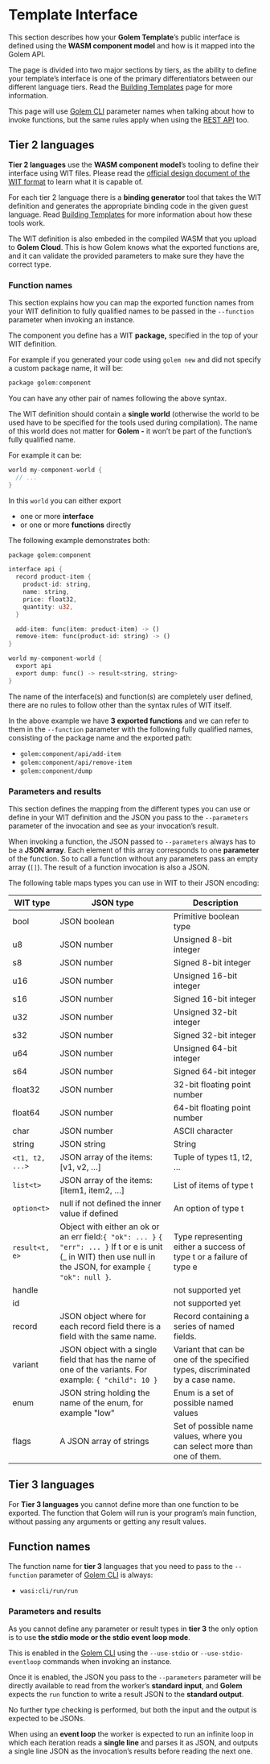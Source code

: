 # Template Interface

This section describes how your **Golem Template**’s public interface is defined using the **WASM component model** and how is it mapped into the Golem API.

The page is divided into two major sections by tiers, as the ability to define your template’s interface is one of the primary differentiators between our different language tiers. Read the [Building Templates](https://www.notion.so/Building-Templates-03501aa5572b4129aa0a9e9fe9f5d3fc?pvs=21) page for more information.

This page will use [Golem CLI](https://www.notion.so/Golem-CLI-1aa11fd41dcf4c878b465c15ca815d61?pvs=21)  parameter names when talking about how to invoke functions, but the same rules apply when using the [REST API](https://www.notion.so/REST-API-fc0b5887cca54261b6b773711f6f23b0?pvs=21) too.

## Tier 2 languages

**Tier 2 languages** use the **WASM component model**’s tooling to define their interface using WIT files. Please read the [official design document of the WIT format](https://github.com/WebAssembly/component-model/blob/main/design/mvp/WIT.md) to learn what it is capable of.

For each tier 2 language there is a **binding generator** tool that takes the WIT definition and generates the appropriate binding code in the given guest language. Read [Building Templates](https://www.notion.so/Building-Templates-03501aa5572b4129aa0a9e9fe9f5d3fc?pvs=21) for more information about how these tools work.

The WIT definition is also embeded in the compiled WASM that you upload to **Golem Cloud**. This is how Golem knows what the exported functions are, and it can validate the provided parameters to make sure they have the correct type.

### Function names

This section explains how you can map the exported function names from your WIT definition to fully qualified names to be passed in the `--function` parameter when invoking an instance.

The component you define has a WIT **package,** specified in the top of your WIT definition.

For example if you generated your code using `golem new` and did not specify a custom package name, it will be:

```rust
package golem:component
```

You can have any other pair of names following the above syntax.

The WIT definition should contain a **single world** (otherwise the world to be used have to be specified for the tools used during compilation). The name of this world does not matter for **Golem -** it won’t be part of the function’s fully qualified name.

For example it can be:

```rust
world my-component-world {
  // ...
}
```

In this `world` you can either export 

- one or more **interface**
- or one or more **functions** directly

The following example demonstrates both:

```rust
package golem:component

interface api {
  record product-item {
    product-id: string,
    name: string,
    price: float32,
    quantity: u32,
  }

  add-item: func(item: product-item) -> ()
  remove-item: func(product-id: string) -> ()
}

world my-component-world {
  export api
  export dump: func() -> result<string, string>
}
```

The name of the interface(s) and function(s) are completely user defined, there are no rules to follow other than the syntax rules of WIT itself.

In the above example we have **3 exported functions** and we can refer to them in the `--function` parameter with the following fully qualified names, consisting of the package name and the exported path:

- `golem:component/api/add-item`
- `golem:component/api/remove-item`
- `golem:component/dump`

### Parameters and results

This section defines the mapping from the different types you can use or define in your WIT definition and the JSON you pass to the `--parameters` parameter of the invocation and see as your invocation’s result.

When invoking a function, the JSON passed to `--parameters` always has to be a **JSON array**. Each element of this array corresponds to one **parameter** of the function. So to call a function without any parameters pass an empty array (`[]`). The result of a function invocation is also a JSON.

The following table maps types you can use in WIT to their JSON encoding:

| WIT type | JSON type | Description |
| --- | --- | --- |
| bool | JSON boolean | Primitive boolean type |
| u8 | JSON number | Unsigned 8-bit integer |
| s8 | JSON number | Signed 8-bit integer |
| u16 | JSON number | Unsigned 16-bit integer |
| s16 | JSON number | Signed 16-bit integer |
| u32 | JSON number | Unsigned 32-bit integer |
| s32 | JSON number | Signed 32-bit integer |
| u64 | JSON number | Unsigned 64-bit integer |
| s64 | JSON number | Signed 64-bit integer |
| float32 | JSON number | 32-bit floating point number |
| float64 | JSON number | 64-bit floating point number |
| char | JSON number | ASCII character |
| string | JSON string | String |
| `<t1, t2, ...>` | JSON array of the items: [v1, v2, …] | Tuple of types t1, t2, … |
| `list<t>` | JSON array of the items: [item1, item2, …] | List of items of type t |
| `option<t>` | null if not defined the inner value if defined | An option of type t |
| `result<t, e>` | Object with either an ok or an err field:`{ "ok": ... }` `{ "err": ... }`  If t or e is unit (_ in WIT) then use null in the JSON, for example `{ "ok": null }`. | Type representing either a success of type t or a failure of type e |
| handle |  | not supported yet |
| id |  | not supported yet |
| record | JSON object where for each record field there is a field with the same name. | Record containing a series of named fields. |
| variant | JSON object with a single field that has the name of one of the variants. For example: `{ "child": 10 }` | Variant that can be one of the specified types, discriminated by a case name. |
| enum | JSON string holding the name of the enum, for example "low" | Enum is a set of possible named values |
| flags | A JSON array of strings | Set of possible name values, where you can select more than one of them. |


## Tier 3 languages

For **Tier 3 languages** you cannot define more than one function to be exported. The function that Golem will run is your program’s main function, without passing any arguments or getting any result values.

## Function names

The function name for **tier 3** languages that you need to pass to the `--function` parameter of [Golem CLI](https://www.notion.so/Golem-CLI-1aa11fd41dcf4c878b465c15ca815d61?pvs=21) is always:

- `wasi:cli/run/run`

### Parameters and results

As you cannot define any parameter or result types in **tier 3** the only option is to use **the stdio mode or the stdio event loop mode**. 

This is enabled in the [Golem CLI](https://www.notion.so/Golem-CLI-1aa11fd41dcf4c878b465c15ca815d61?pvs=21) using the `--use-stdio` or `--use-stdio-eventloop` commands when invoking an instance.

Once it is enabled, the JSON you pass to the `--parameters` parameter will be directly available to read from the worker’s **standard input**, and **Golem** expects the `run` function to write a result JSON to the **standard output**. 

No further type checking is performed, but both the input and the output is expected to be JSONs.

When using an **event loop** the worker is expected to run an infinite loop in which each iteration reads a **single line** and parses it as JSON, and outputs a single line JSON as the invocation’s results before reading the next one.